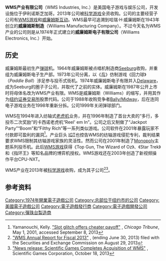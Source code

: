 {{NoteTA
| G1=Games
}}
{{Infobox company
| name = WMS产业
| name_en = WMS Industries, Inc.
| logo =
| type = 科学游戏的子公司
| traded_as =
| foundation = 1974年
| location_city = '''公司办公室'''<br>纽约市<br>'''WMS游戏'''<br>伊利诺斯芝加哥
| location_country = 美国
| industry = [[赌博|赌博]]技术
| products = [[老虎机|老虎机]]、[[在线博彩|在线博彩]]、[[手机博彩|手机博彩]]、游戏软硬件开发
| parent = [[科学游戏|科学游戏]]
| subsid = '''Phantom EFX'''<br>Casino Video Games<br>'''Jackpot Party Casino'''<br>Online Gaming Site
| homepage = {{URL|http://www.wms.com/}}
}}

'''WMS产业有限公司'''（WMS Industries, Inc.）是美国电子游戏与娱乐公司，开发设施位于伊利诺斯芝加哥。2013年公司被[[科学游戏|科学游戏]]全资收购。公司的主要经营子公司有[[WMS游戏|WMS游戏]]和[[威廉姆斯互动|威廉姆斯互动]]。WMS最早可追溯到哈瑞·H·威廉姆斯在1943年创立的'''威廉姆斯制造'''（Williams Manufacturing Company）。不过今天名为WMS产业的公司则是从1974年正式建立的'''威廉姆斯电子有限公司'''（Williams Electronics, Inc.）开始。

== 历史 ==
威廉姆斯最初生产[[弹球|弹球]]机。1964年威廉姆斯被点唱机制造商[[Seeburg|Seeburg]]收购，并重组为威廉姆斯电子生产部。1973年公司分离，以《[[乓|乓]]》仿制游戏《回力球》（''Paddle Ball''）涉足参与投币式街机。1974年威廉姆斯电子有限并入[[Delaware|Delaware]]，成为Seeburg的圈子子公司，并取代了之前的实体。威廉姆斯在1987年公开上市时将母体名改为WMS产业有限。WMS是威廉姆斯（Williams）的缩写，并用其作为[[纽约证券交易所|纽约证券交易所]]股票代码。公司于1988年收购竞争者[[Midway_Games|Bally/Midway]]，后在连同电子游戏业务在1998年重新分拆。公司1999年关闭弹球部门。

WMS在1994年进入纺轴式[[老虎机|老虎机]]业务，并在1996年制造了首台大卖的“多行，多投币二次奖励”的卡西诺老虎机“Reel' em In”。公司之后又制做了“Jackpot Party”“Boom”和“Filthy Rich”等一系列类似游戏。公司软件在2001年暴露玩家不付款即可盈利的漏洞<ref>Yamanouchi, Kelly. [http://articles.chicagotribune.com/2001-05-01/business/0105010124_1_wms-gaming-slot-wms-industries "Slot glitch offers cheater payoff"] {{Wayback|url=http://articles.chicagotribune.com/2001-05-01/business/0105010124_1_wms-gaming-slot-wms-industries |date=20140717115212 }}, ''Chicago Tribune'', May 1, 2001, accessed September 8, 2013</ref>。产业巨头 [[International_Game_Technology|IGT]]也控告WMS的纺轴游戏侵犯专利，裁判结果要求WMS限制其纺轴游戏家族的灵活性。然而公司在2001年制造了[[Monopoly|Monopoly]]主题系列投币机。此后[[WMS游戏|WMS游戏]]获得《Top Gun, The Wizard of Oz》、《Star Trek》和《指环王》等知名品牌的博弈机授权。WMS游戏还在2003年创造了新视频操作平台CPU-NXT。

WMS产业在2013年被[[科学游戏|科学游戏]]收购，成为其子公司<ref name="Annual2013">[http://www.sec.gov/Archives/edgar/data/350077/000119312513351333/d562399d10k.htm "WMS Annual Report for Fiscal 2013"] {{Wayback|url=http://www.sec.gov/Archives/edgar/data/350077/000119312513351333/d562399d10k.htm |date=20200625233402 }}, (ending June 30, 2013) filed with the Securities and Exchange Commission on August 29, 2013</ref><ref name="PROct">[http://ir.wms.com/phoenix.zhtml?c=76037&p=irol-newsArticle&ID=1865952&highlight= "News release: Scientific Games Completes Acquisition of WMS"] {{webarchive|url=https://archive.is/20140117035341/http://ir.wms.com/phoenix.zhtml?c=76037&p=irol-newsArticle&ID=1865952&highlight= |date=2014-01-17 }}, Scientific Games Corporation, October 18, 2013</ref>。

== 参考资料 ==
{{reflist}}

{{DEFAULTSORT:WMS Industries}}
[[Category:1974年開業電子遊戲公司|Category:1974年開業電子遊戲公司]]
[[Category:总部位于纽约市的公司|Category:总部位于纽约市的公司]]
[[Category:美國電子遊戲公司|Category:美國電子遊戲公司]]
[[Category:電子遊戲發行商|Category:電子遊戲發行商]]
[[Category:電子遊戲開發公司|Category:電子遊戲開發公司]]
[[Category:彈珠台製造商|Category:彈珠台製造商]]